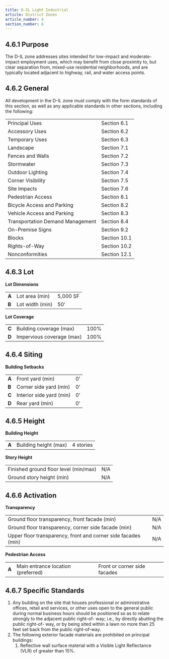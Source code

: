 ```yaml
---
title: D-IL Light Industrial
article: District Zones
article_number: 4
section_number: 6
---
```


## 4.6.1 Purpose

The D-IL zone addresses sites intended for low-impact and moderate-impact employment uses, which may benefit from close proximity to, but clear separation from, mixed-use residential neighborhoods, and are typically located adjacent to highway, rail, and water access points.

## 4.6.2 General

All development in the D-IL zone must comply with the form standards of this section, as well as any applicable standards in other sections, including the following:

<TableSmall>

|                                  |              |
| -------------------------------- | ------------ |
| Principal Uses                   | Section 6.1  |
| Accessory Uses                   | Section 6.2  |
| Temporary Uses                   | Section 6.3  |
| Landscape                        | Section 7.1  |
| Fences and Walls                 | Section 7.2  |
| Stormwater                       | Section 7.3  |
| Outdoor Lighting                 | Section 7.4  |
| Corner Visibility                | Section 7.5  |
| Site Impacts                     | Section 7.6  |
| Pedestrian Access                | Section 8.1  |
| Bicycle Access and Parking       | Section 8.2  |
| Vehicle Access and Parking       | Section 8.3  |
| Transportation Demand Management | Section 8.4  |
| On-Premise Signs                 | Section 9.2  |
| Blocks                           | Section 10.1 |
| Rights-of-Way                    | Section 10.2 |
| Nonconformities                  | Section 12.1 |

</TableSmall>

## 4.6.3 Lot

**Lot Dimensions**

<TableSmall>

|       |                 |          |
| ----- | --------------- | -------- |
| **A** | Lot area (min)  | 5,000 SF |
| **B** | Lot width (min) | 50’      |

</TableSmall>

**Lot Coverage**

<TableSmall>

|       |                           |      |
| ----- | ------------------------- | ---- |
| **C** | Building coverage (max)   | 100% |
| **D** | Impervious coverage (max) | 100% |

</TableSmall>

## 4.6.4 Siting

**Building Setbacks**

<TableSmall>

|       |                          |     |
| ----- | ------------------------ | --- |
| **A** | Front yard (min)         | 0’  |
| **B** | Corner side yard (min)   | 0’  |
| **C** | Interior side yard (min) | 0’  |
| **D** | Rear yard (min)          | 0’  |

</TableSmall>

## 4.6.5 Height

**Building Height**

<TableSmall>

|       |                       |           |
| ----- | --------------------- | --------- |
| **A** | Building height (max) | 4 stories |

</TableSmall>

**Story Height**

<TableSmall>

|                                       |     |
| ------------------------------------- | --- |
| Finished ground floor level (min/max) | N/A |
| Ground story height (min)             | N/A |

</TableSmall>

## 4.6.6 Activation

**Transparency**

<TableSmall>

|                                                               |     |
| ------------------------------------------------------------- | --- |
| Ground floor transparency, front facade (min)                 | N/A |
| Ground floor transparency, corner side facade (min)           | N/A |
| Upper floor transparency, front and corner side facades (min) | N/A |

</TableSmall>

**Pedestrian Access**

<TableSmall>

|       |                                    |                              |
| ----- | ---------------------------------- | ---------------------------- |
| **A** | Main entrance location (preferred) | Front or corner side facades |

</TableSmall>

## 4.6.7 Specific Standards

1. Any building on the site that houses professional or administrative offices, retail and services, or other uses open to the general public during normal business hours should be positioned so as to relate strongly to the adjacent public right-of- way; i.e., by directly abutting the public right-of- way, or by being sited within a lawn no more than 25 feet set back from the public right-of-way.
2. The following exterior facade materials are prohibited on principal buildings:
   1. Reflective wall surface material with a Visible Light Reflectance (VLR) of greater than 15%.
